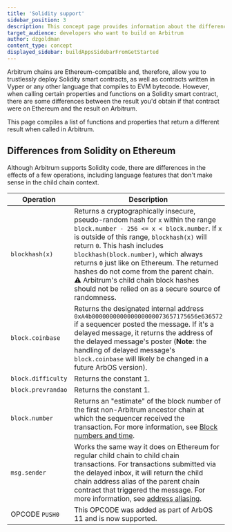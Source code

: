 ```yaml
---
title: 'Solidity support'
sidebar_position: 3
description: This concept page provides information about the differences between Arbitrum and Ethereum in terms of support of the Solidity language, so developers can easily understand what to expect when deploying to Arbitrum
target_audience: developers who want to build on Arbitrum
author: dzgoldman
content_type: concept
displayed_sidebar: buildAppsSidebarFromGetStarted
---
```


Arbitrum chains are Ethereum-compatible and, therefore, allow you to trustlessly deploy Solidity smart contracts, as well as contracts written in Vyper or any other language that compiles to EVM bytecode. However, when calling certain properties and functions on a Solidity smart contract, there are some differences between the result you'd obtain if that contract were on Ethereum and the result on Arbitrum.

This page compiles a list of functions and properties that return a different result when called in Arbitrum.

## Differences from Solidity on Ethereum

Although Arbitrum supports Solidity code, there are differences in the effects of a few operations, including language features that don't make sense in the child chain context.

| Operation          | Description                                                                                                                                                                                                                                                                                                                                                                                                                                        |
| ------------------ | -------------------------------------------------------------------------------------------------------------------------------------------------------------------------------------------------------------------------------------------------------------------------------------------------------------------------------------------------------------------------------------------------------------------------------------------------- |
| `blockhash(x)`     | Returns a cryptographically insecure, pseudo-random hash for `x` within the range `block.number - 256 <= x < block.number`. If `x` is outside of this range, `blockhash(x)` will return `0`. This hash includes `blockhash(block.number)`, which always returns `0` just like on Ethereum. The returned hashes do not come from the parent chain. ⚠️ Arbitrum's child chain block hashes should not be relied on as a secure source of randomness. |
| `block.coinbase`   | Returns the designated internal address `0xA4b000000000000000000073657175656e636572` if a sequencer posted the message. If it's a delayed message, it returns the address of the delayed message's poster (**Note**: the handling of delayed message's `block.coinbase` will likely be changed in a future ArbOS version).                                                                                                                         |
| `block.difficulty` | Returns the constant 1.                                                                                                                                                                                                                                                                                                                                                                                                                            |
| `block.prevrandao` | Returns the constant 1.                                                                                                                                                                                                                                                                                                                                                                                                                            |
| `block.number`     | Returns an "estimate" of the block number of the first non-Arbitrum ancestor chain at which the sequencer received the transaction. For more information, see [Block numbers and time](/build-decentralized-apps/arbitrum-vs-ethereum/02-block-numbers-and-time.mdx).                                                                                                                                                                              |
| `msg.sender`       | Works the same way it does on Ethereum for regular child chain to child chain transactions. For transactions submitted via the delayed inbox, it will return the child chain address alias of the parent chain contract that triggered the message. For more information, see [address aliasing](/how-arbitrum-works/10-l1-to-l2-messaging.mdx#address-aliasing).                                                                                  |
| OPCODE `PUSH0`     | This OPCODE was added as part of ArbOS 11 and is now supported.                                                                                                                                                                                                                                                                                                                                                                                    |
